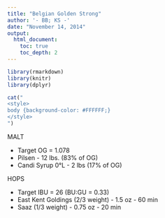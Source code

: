 ```yaml
---
title: "Belgian Golden Strong"
author: '- BB; KS -'
date: "November 14, 2014"
output:
  html_document:
    toc: true
    toc_depth: 2
---
```


```r
library(rmarkdown)
library(knitr)
library(dplyr)
```

```r
cat("
<style>
body {background-color: #FFFFFF;}
</style>
")
```

MALT

* Target OG = 1.078
* Pilsen - 12 lbs. (83% of OG)
* Candi Syrup 0°L - 2 lbs (17% of OG)

HOPS

* Target IBU = 26 (BU:GU = 0.33)
* East Kent Goldings (2/3 weight) - 1.5 oz - 60 min
* Saaz (1/3 weight) - 0.75 oz - 20 min